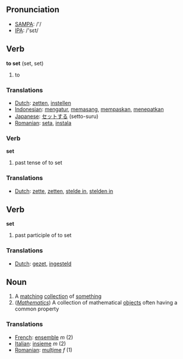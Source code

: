== Pronunciation ==
*[[w:SAMPA|SAMPA]]: /'/
*[[w:IPA|IPA]]: /'sεt/

== Verb ==

'''to set''' (set, set)

# to 


=== Translations ===
*[[Dutch]]: [[zetten]], [[instellen]]
*[[Indonesian]]: [[atur|mengatur]], [[pasang|memasang]], [[pas|mempaskan]], [[tepat|menepatkan]]
*[[Japanese]]: [[セット]]する (setto-suru)
*[[Romanian]]: [[seta]], [[instala]]
=== Verb ===

'''set'''

# past tense of to set

=== Translations ===
*[[Dutch]]: [[zette]], [[zetten]], [[stelde in]], [[stelden in]]

== Verb ==

'''set'''

# past participle of to set

=== Translations ===
*[[Dutch]]: [[gezet]], [[ingesteld]]

== Noun ==

# A [[match]]ing [[collection]] of [[something]]
# (''[[Mathematics]]'') A collection of mathematical [[object]]s often having a common property

=== Translations ===
*[[French]]:  [[ensemble]] ''m'' (2)
*[[Italian]]: [[insieme]] ''m'' (2)
*[[Romanian]]: [[mulţime]] ''f'' (1)